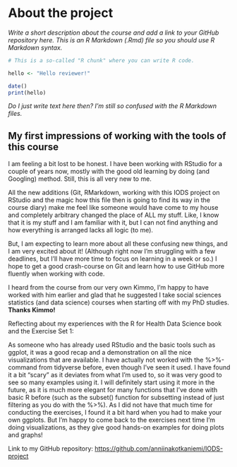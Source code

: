 # About the project

*Write a short description about the course and add a link to your GitHub repository here. This is an R Markdown (.Rmd) file so you should use R Markdown syntax.*

```r
# This is a so-called "R chunk" where you can write R code.

hello <- "Hello reviewer!"

date()
print(hello)

```

*Do I just write text here then? I'm still so confused with the R Markdown files.*

## My first impressions of working with the tools of this course

I am feeling a bit lost to be honest. I have been working with RStudio for a couple of years now, mostly with the good old learning by doing (and Googling) method. Still, this is all very new to me.

All the new additions (Git, RMarkdown, working with this IODS project on RStudio and the magic how this file then is going to find its way in the course diary) make me feel like someone would have come to my house and completely arbitrary changed the place of ALL my stuff. Like, I know that it is my stuff and I am familiar with it, but I can not find anything and how everything is arranged lacks all logic (to me).

But, I am expecting to learn more about all these confusing new things, and I am very excited about it! (Although right now I'm struggling with a few deadlines, but I'll have more time to focus on learning in a week or so.) I hope to get a good crash-course on Git and learn how to use GitHub more fluently when working with code.

I heard from the course from our very own Kimmo, I'm happy to have worked with him earlier and glad that he suggested I take social sciences statistics (and data science) courses when starting off with my PhD studies. **Thanks Kimmo!**

Reflecting about my experiences with the R for Health Data Science book and the Exercise Set 1:

As someone who has already used RStudio and the basic tools such as ggplot, it was a good recap and a demonstration on all the nice visualizations that are available. I have actually not worked with the %\>%-command from tidyverse before, even though I've seen it used. I have found it a bit "scary" as it deviates from what I'm used to, so it was very good to see so many examples using it. I will definitely start using it more in the future, as it is much more elegant for many functions that I've done with basic R before (such as the subset() function for subsetting instead of just filtering as you do with the %\>%). As I did not have that much time for conducting the exercises, I found it a bit hard when you had to make your own ggplots. But I'm happy to come back to the exercises next time I'm doing visualizations, as they give good hands-on examples for doing plots and graphs!

Link to my GitHub repository: <https://github.com/anniinakotkaniemi/IODS-project>

